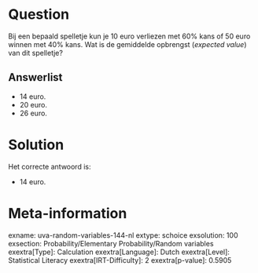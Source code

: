 Question
========

Bij een bepaald spelletje kun je 10 euro verliezen met 60% kans of 50
euro winnen met 40% kans. Wat is de gemiddelde opbrengst (*expected
value*) van dit spelletje?


Answerlist
----------

* 14 euro.
* 20 euro.
* 26 euro.

Solution
========

Het correcte antwoord is: 

* 14 euro.

Meta-information
================
exname: uva-random-variables-144-nl
extype: schoice
exsolution: 100
exsection: Probability/Elementary Probability/Random variables
exextra[Type]: Calculation
exextra[Language]: Dutch
exextra[Level]: Statistical Literacy
exextra[IRT-Difficulty]: 2
exextra[p-value]: 0.5905
